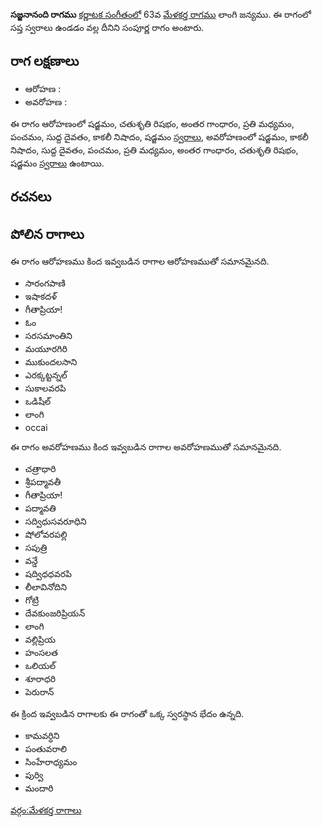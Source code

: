 {{Infobox ragam
	| name          	= సజ్జనానంది
	| synonym	    	= 
	| mela          	= 
	| chakra        	= 
	| janaka        	= 
	| type          	= సంపూర్ణ
	| arohanam      	= {{svaraC|S|R2|G3|M2|P|D1|N3|S'}} 
	| avarohanam    	= {{svaraC|S'|N3|D1|P|M2|G3|R2|S}}
	| jeeva         	=
	| chhaya        	=
	| nyasa         	=
	| vishesha      	= 
	| equivalent  		= 
}}
{{కర్ణాటక సంగీత రాగాలు}}
'''సజ్జనానంది రాగము''' [[కర్ణాటక సంగీతం]]లో 63వ [[మేళకర్త రాగము]] లాంగి జన్యము.  ఈ రాగంలో సప్త స్వరాలు ఉండడం వల్ల దీనిని సంపూర్ణ రాగం అంటారు.


==రాగ లక్షణాలు==


* ఆరోహణ : {{svaraC|S|R2|G3|M2|P|D1|N3|S'}} 
* అవరోహణ : {{svaraC|S'|N3|D1|P|M2|G3|R2|S}}

ఈ రాగం ఆరోహణంలో షడ్జమం, చతుశృతి రిషభం, అంతర గాంధారం, ప్రతి మధ్యమం, పంచమం, సుద్ద దైవతం, కాకలీ నిషాదం, షడ్జమం [[స్వరాలు]], అవరోహణంలో షడ్జమం, కాకలీ నిషాదం, సుద్ద దైవతం, పంచమం, ప్రతి మధ్యమం, అంతర గాంధారం, చతుశృతి రిషభం, షడ్జమం [[స్వరాలు]] ఉంటాయి.

==రచనలు==



==పోలిన రాగాలు==
ఈ రాగం ఆరోహణము కింద ఇవ్వబడిన రాగాల ఆరోహణముతో సమానమైనది.
* సారంగపాణి
* ఇషాకదళ్
* గీతాప్రియా!
* ఓం
* సరసమాంతిని
* మయూరగిరి
* ముకుందలసాని
* ఎరక్కట్టన్నల్
* సుకాలవరపి
* ఒడిషీల్
* లాంగి
* occai

ఈ రాగం అవరోహణము కింద ఇవ్వబడిన రాగాల అవరోహణముతో సమానమైనది.
* చత్రాధారి
* శ్రీపద్మావతీ
* గీతాప్రియా!
* పద్మావతి
* సద్విధుసవరూధిని
* షోలోవరపల్లి
* సపుత్రి
* వన్డే
* షద్విధధవరపి
* లీలావినోదిని
* గోట్రి
* దేవకుంజరిప్రియన్
* లాంగి
* వల్లిప్రియ
* హంసలత
* ఒలియల్
* శూరాధరి
* పెరురాన్

ఈ క్రింద ఇవ్వబడిన రాగాలకు ఈ రాగంతో ఒక్క స్వరస్థాన భేదం ఉన్నది.
* కామవర్ధిని
* పంతువరాలి
* సింహేరాధ్యమం
* పుర్వి
* మందారి



[[వర్గం:మేళకర్త రాగాలు]]